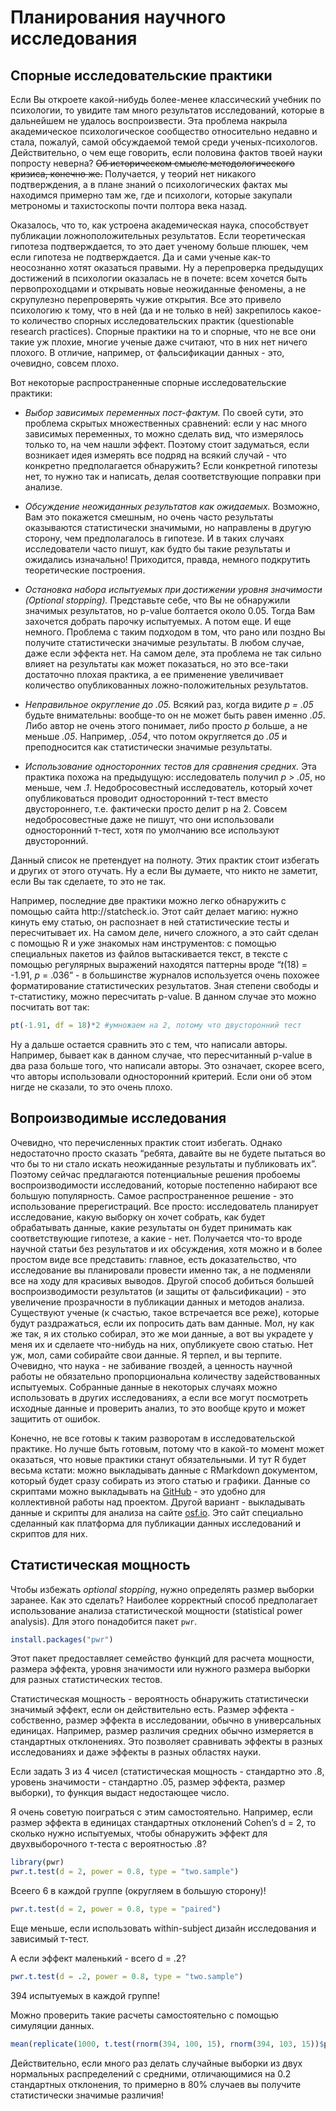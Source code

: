 # Планирования научного исследования {#sec-plan}

## Спорные исследовательские практики {#sec-quest_practices}

Если Вы откроете какой-нибудь более-менее классический учебник по психологии, то увидите там много результатов исследований, которые в дальнейшем не удалось воспроизвести. Эта проблема накрыла академическое психологическое сообщество относительно недавно и стала, пожалуй, самой обсуждаемой темой среди ученых-психологов. Действительно, о чем еще говорить, если половина фактов твоей науки попросту неверна? ~~Об историческом смысле методологического кризиса, конечно же.~~ Получается, у теорий нет никакого подтверждения, а в плане знаний о психологических фактах мы находимся примерно там же, где и психологи, которые закупали метрономы и тахистоскопы почти полтора века назад.

Оказалось, что то, как устроена академическая наука, способствует публикации ложноположительных результатов. Если теоретическая гипотеза подтверждается, то это дает ученому больше плюшек, чем если гипотеза не подтверждается. Да и сами ученые как-то неосознанно хотят оказаться правыми. Ну а перепроверка предыдущих достижений в психологии оказалась не в почете: всем хочется быть первопроходцами и открывать новые неожиданные феномены, а не скрупулезно перепроверять чужие открытия. Все это привело психологию к тому, что в ней (да и не только в ней) закрепилось какое-то количество спорных исследовательских практик (questionable research practices). Спорные практики на то и спорные, что не все они такие уж плохие, многие ученые даже считают, что в них нет ничего плохого. В отличие, например, от фальсификации данных - это, очевидно, совсем плохо.

Вот некоторые распространенные спорные исследовательские практики:

-   *Выбор зависимых переменных пост-фактум.* По своей сути, это проблема скрытых множественных сравнений: если у нас много зависимых переменных, то можно сделать вид, что измерялось только то, на чем нашли эффект. Поэтому стоит задуматься, если возникает идея измерять все подряд на всякий случай - что конкретно предполагается обнаружить? Если конкретной гипотезы нет, то нужно так и написать, делая соответствующие поправки при анализе.

-   *Обсуждение неожиданных результатов как ожидаемых.* Возможно, Вам это покажется смешным, но очень часто результаты оказываются статистически значимыми, но направлены в другую сторону, чем предполагалось в гипотезе. И в таких случаях исследователи часто пишут, как будто бы такие результаты и ожидались изначально! Приходится, правда, немного подкрутить теоретические построения.

-   *Остановка набора испытуемых при достижении уровня значимости (Optional stopping).* Представьте себе, что Вы не обнаружили значимых результатов, но p-value болтается около 0.05. Тогда Вам захочется добрать парочку испытуемых. А потом еще. И еще немного. Проблема с таким подходом в том, что рано или поздно Вы получите статистически значимые результаты. В любом случае, даже если эффекта нет. На самом деле, эта проблема не так сильно влияет на результаты как может показаться, но это все-таки достаточно плохая практика, а ее применение увеличивает количество опубликованных ложно-положительных результатов.

-   *Неправильное округление до .05.* Всякий раз, когда видите *p = .05* будьте внимательны: вообще-то он не может быть равен именно *.05*. Либо автор не очень этого понимает, либо просто *p* больше, а не меньше *.05*. Например, *.054*, что потом округляется до *.05* и преподносится как статистически значимые результаты.

-   *Использование односторонних тестов для сравнения средних.* Эта практика похожа на предыдущую: исследователь получил *p \> .05*, но меньше, чем *.1*. Недобросовестный исследователь, который хочет опубликоваться проводит односторонний т-тест вместо двустороннего, т.е. фактически просто делит р на 2. Совсем недобросовестные даже не пишут, что они использовали односторонний т-тест, хотя по умолчанию все используют двусторонний.

Данный список не претендует на полноту. Этих практик стоит избегать и других от этого отучать. Ну а если Вы думаете, что никто не заметит, если Вы так сделаете, то это не так.

Например, последние две практики можно легко обнаружить с помощью сайта http://statcheck.io. Этот сайт делает магию: нужно кинуть ему статью, он распознает в ней статистические тесты и пересчитывает их. На самом деле, ничего сложного, а это сайт сделан с помощью R и уже знакомых нам инструментов: с помощью специальных пакетов из файлов вытаскивается текст, в тексте с помощью регулярных выражений находятся паттерны вроде "*t*(18) = -1.91, *p* = .036" - в большинстве журналов используется очень похожее форматирование статистических результатов. Зная степени свободы и т-статистику, можно пересчитать p-value. В данном случае это можно посчитать вот так:

```r
pt(-1.91, df = 18)*2 #умножаем на 2, потому что двусторонний тест
```

Ну а дальше остается сравнить это с тем, что написали авторы. Например, бывает как в данном случае, что пересчитанный p-value в два раза больше того, что написали авторы. Это означает, скорее всего, что авторы использовали односторонний критерий. Если они об этом нигде не сказали, то это очень плохо.

## Вопроизводимые исследования {#sec-reproducible}

Очевидно, что перечисленных практик стоит избегать. Однако недостаточно просто сказать "ребята, давайте вы не будете пытаться во что бы то ни стало искать неожиданные результаты и публиковать их". Поэтому сейчас предлагаются потенциальные решения пробоемы воспроизводимости исследований, которые постепенно набирают все большую популярность. Самое распространенное решение - это использование пререгистраций. Все просто: исследователь планирует исследование, какую выборку он хочет собрать, как будет обрабатывать данные, какие результаты он будет принимать как соответствующие гипотезе, а какие - нет. Получается что-то вроде научной статьи без результатов и их обсуждения, хотя можно и в более простом виде все представить: главное, есть доказательство, что исследование вы планировали провести именно так, а не подменяли все на ходу для красивых выводов. Другой способ добиться большей воспроизводимости результатов (и защиты от фальсификации) - это увеличение прозрачности в публикации данных и методов анализа. Существуют ученые (к счастью, такое встречается все реже), которые будут раздражаться, если их попросить дать вам данные. Мол, ну как же так, я их столько собирал, это же мои данные, а вот вы украдете у меня их и сделаете что-нибудь на них, опубликуете свою статью. Нет уж, мол, сами собирайте свои данные. Я терпел, и вы терпите. Очевидно, что наука - не забивание гвоздей, а ценность научной работы не обязательно пропорциональна количеству задействованных испытуемых. Собранные данные в некоторых случаях можно использовать в других исследованиях, а если все могут посмотреть исходные данные и проверить анализ, то это вообще круто и может защитить от ошибок.

Конечно, не все готовы к таким разворотам в исследовательской практике. Но лучше быть готовым, потому что в какой-то момент может оказаться, что новые практики станут обязательными. И тут R будет весьма кстати: можно выкладывать данные c RMarkdown документом, который будет сразу собирать из этого статью и графики. Данные со скриптами можно выкладывать на [GitHub](https://github.com) - это удобно для коллективной работы над проектом. Другой вариант - выкладывать данные и скрипты для анализа на сайте [osf.io](osf.io). Это сайт специально сделанный как платформа для публикации данных исследований и скриптов для них.

## Статистическая мощность {#sec-stat_power}

Чтобы избежать *optional stopping*, нужно определять размер выборки заранее. Как это сделать? Наиболее корректный способ предполагает использование анализа статистической мощности (statistical power analysis). Для этого понадобится пакет `pwr`.

```r
install.packages("pwr")
```

Этот пакет предоставляет семейство функций для расчета мощности, размера эффекта, уровня значимости или нужного размера выборки для разных статистических тестов.

Статистическая мощность - вероятность обнаружить статистически значимый эффект, если он действительно есть. Размер эффекта - собственно, размер эффекта в исследовании, обычно в универсальных единицах. Например, размер различия средних обычно измеряется в стандартных отклонениях. Это позволяет сравнивать эффекты в разных исследованиях и даже эффекты в разных областях науки.

Если задать 3 из 4 чисел (статистическая мощность - стандартно это .8, уровень значимости - стандартно .05, размер эффекта, размер выборки), то функция выдаст недостающее число.

Я очень советую поиграться с этим самостоятельно. Например, если размер эффекта в единицах стандартных отклонений Cohen's d = 2, то сколько нужно испытуемых, чтобы обнаружить эффект для двухвыборочного т-теста с вероятностью .8?

```r
library(pwr)
pwr.t.test(d = 2, power = 0.8, type = "two.sample")
```

Всеего 6 в каждой группе (округляем в большую сторону)!

```r
pwr.t.test(d = 2, power = 0.8, type = "paired")
```

Еще меньше, если использовать within-subject дизайн исследования и зависимый т-тест.

А если эффект маленький - всего d = .2?

```r
pwr.t.test(d = .2, power = 0.8, type = "two.sample")
```

394 испытуемых в каждой группе!

Можно проверить такие расчеты самостоятельно с помощью симуляции данных.

```r
mean(replicate(1000, t.test(rnorm(394, 100, 15), rnorm(394, 103, 15))$p.value < 0.05))
```

Действительно, если много раз делать случайные выборки из двух нормальных распределений с средними, отличающимися на 0.2 стандартных отклонения, то примерно в 80% случаев вы получите статистически значимые различия!

